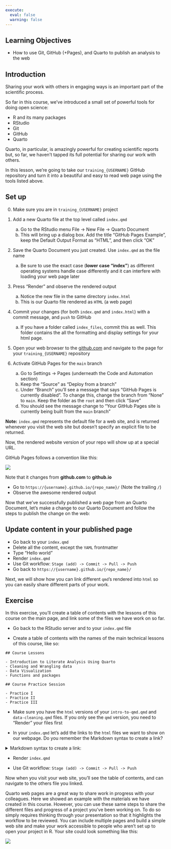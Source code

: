 ```yaml
---
execute: 
  eval: false
  warning: false
---
```



## Learning Objectives {.unnumbered}

- How to use Git, GitHub (+Pages), and Quarto to publish an analysis to the web

## Introduction

Sharing your work with others in engaging ways is an important part of the scientific process.

So far in this course, we've introduced a small set of powerful tools for doing open science:

- R and its many packages
- RStudio
- Git
- GitHub
- Quarto

Quarto, in particular, is amazingly powerful for creating scientific reports but, so far, we haven't tapped its full potential for sharing our work with others.

In this lesson, we're going to take our `training_{USERNAME}` GitHub repository and turn it into a beautiful and easy to read web page using the tools listed above.

::: callout-tip
## Set up

0. Make sure you are in `training_{USERNAME}` project

1. Add a new Quarto file at the top level called `index.qmd`

    a. Go to the RStudio menu  File -> New File -> Quarto Document
    b. This will bring up a dialog box. Add the title "GitHub Pages Example", keep the Default Output Format as "HTML", and then click "OK"
    
2. Save the Quarto Document you just created. Use `index.qmd` as the file name
    a. Be sure to use the exact case (**lower case "index"**) as different operating systems handle case differently and it can interfere with loading your web page later

3. Press "Render" and observe the rendered output
    a. Notice the new file in the same directory `index.html`
    b. This is our Quarto file rendered as `HTML` (a web page)
    
4. Commit your changes (for both `index.qmd` and `index.html`) with a commit message, and `push` to GitHub
    a. If you have a folder called `index_files`, commit this as well. This folder contains the all the formatting and display settings for your html page. 

5. Open your web browser to the [github.com](https://github.com/) and navigate to the page for your `training_{USERNAME}` repository

6. Activate GitHub Pages for the `main` branch 
    a. Go to Settings -> Pages (underneath the Code and Automation section)
    b. Keep the "Source" as "Deploy from a branch"
    c. Under "Branch" you'll see a message that says "GitHub Pages is currently disabled". To change this, change the branch from "None" to `main`. Keep the folder as the `root` and then click "Save"
    d. You should see the message change to "Your GitHub Pages site is currently being built from the `main` branch"

**Note:** `index.qmd` represents the default file for a web site, and is returned whenever you visit the web site but doesn't specify an explicit file to be returned.
:::

Now, the rendered website version of your repo will show up at a special URL.
    
GitHub Pages follows a convention like this:
    
![](images/github_pages.png){fig-alt="GitHub Pages URL pattern"}
     
Note that it changes from **github.com** to **github.io**
     
- Go to `https://{username}.github.io/{repo_name}/` (Note the trailing `/`)
- Observe the awesome rendered output
    

Now that we've successfully published a web page from an Quarto Document, let's make a change to our Quarto Document and follow the steps to publish the change on the web:


::: callout-note
## Update content in your published page

- Go back to your `index.qmd`
- Delete all the content, except the `YAML` frontmatter
- Type "Hello world"
- Render `index.qmd`
- Use Git workflow: ```Stage (add) -> Commit -> Pull -> Push```
- Go back to `https://{username}.github.io/{repo_name}/`
:::

Next, we will show how you can link different `qmd`'s rendered into `html` so you can easily share different parts of your work. 

::: callout-note
## Exercise

In this exercise, you'll create a table of contents with the lessons of this course on the main page, and link some of the files we have work on so far.

- Go back to the RStudio server and to your `index.qmd` file

- Create a table of contents with the names of the main technical lessons of this course, like so:

```
## Course Lessons

- Introduction to Literate Analysis Using Quarto 
- Cleaning and Wrangling data
- Data Visualization
- Functions and packages

## Course Practice Session

- Practice I
- Practice II
- Practice III

```


- Make sure you have the `html` versions of your `intro-to-qmd.qmd` and `data-cleaning.qmd` files. If you only see the `qmd` version, you need to "Render" your files first

- In your `index.qmd` let's add the links to the `html` files we want to show on our webpage. Do you remember the Markdown syntax to create a link?


<details>
  <summary>Markdown syntax to create a link:</summary>
  - ```[Text you want to hyperlink](link)```
  - Example: ```[Data wrangling and cleaning](data-wrangling-cleaning.html)```
</details>

- Render `index.qmd`

- Use Git workflow: ```Stage (add) -> Commit -> Pull -> Push```

Now when you visit your web site, you'll see the table of contents, and can navigate to the others file you linked.

:::


Quarto web pages are a great way to share work in progress with your colleagues. Here we showed an example with the materials we have created in this course. However, you can use these same steps to share the different files and progress of a project you've been working on. To do so simply requires thinking through your presentation so that it highlights the workflow to be reviewed. You can include multiple pages and build a simple web site and make your work accessible to people who aren't set up to open your project in R. Your site could look something like this:



![](images/github-pages-index-coreR.png)

